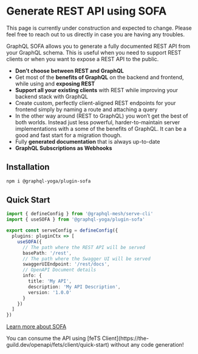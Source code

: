 
# Generate REST API using SOFA

<Callout>
  This page is currently under construction and expected to change. Please feel free to reach out to
  us directly in case you are having any troubles.
</Callout>

GraphQL SOFA allows you to generate a fully documented REST API from your GraphQL schema. This is
useful when you need to support REST clients or when you want to expose a REST API to the public.

- **Don’t choose between REST and GraphQL**
- Get most of the **benefits of GraphQL** on the backend and frontend, while using and **exposing
  REST**
- **Support all your existing clients** with REST while improving your backend stack with GraphQL
- Create custom, perfectly client-aligned REST endpoints for your frontend simply by naming a route
  and attaching a query
- In the other way around (REST to GraphQL) you won’t get the best of both worlds. Instead just less
  powerful, harder-to-maintain server implementations with a some of the benefits of GraphQL. It can
  be a good and fast start for a migration though.
- Fully **generated documentation** that is always up-to-date
- **GraphQL Subscriptions as Webhooks**

## Installation

```sh npm2yarn
npm i @graphql-yoga/plugin-sofa
```

## Quick Start

```ts filename="mesh.config.ts"
import { defineConfig } from '@graphql-mesh/serve-cli'
import { useSOFA } from '@graphql-yoga/plugin-sofa'

export const serveConfig = defineConfig({
  plugins: pluginCtx => [
    useSOFA({
      // The path where the REST API will be served
      basePath: '/rest',
      // The path where the Swagger UI will be served
      swaggerUIEndpoint: '/rest/docs',
      // OpenAPI Document details
      info: {
        title: 'My API',
        description: 'My API Description',
        version: '1.0.0'
      }
    })
  ]
})
```

[Learn more about SOFA](https://the-guild.dev/graphql/sofa-api/docs)

<Callout>
  You can consume the API using [feTS Client](https://the-guild.dev/openapi/fets/client/quick-start)
  without any code generation!
</Callout>
